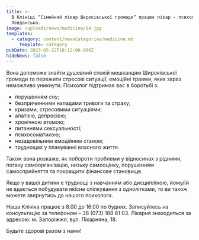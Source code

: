 ```yaml
---
title: >-
  В Клініці “Сімейний лікар Широківської громади” працює лікар - психолог Інна
  Левданська.
image: /uploads/news/medicine/54.jpg
templates:
  - category: content/newsCategories/medicine.md
    _template: category
pubDate: 2023-05-22T10:12:00.000Z
hideNews: false
---
```


Вона допоможе знайти душевний спокій мешканцям Широківської громади та пережити стресові ситуації, емоційні травми, яких зараз неможливо уникнути. Психолог підтримає вас в боротьбі з:

* порушенням сну;
* безпричинними нападами тривоги та страху;
* кризами, стресовими ситуаціями;
* апатією, депресією;
* хронічною втомою;
* питаннями сексуальності;
* психосоматикою;
* незадовільним емоційним станом;
* труднощах у плануванні власного життя.

Також вона розкаже, як побороти проблеми у відносинах з рідними, погану самоорганізацію, низьку самооцінку, порушенням самосприйняття та покращити фінансове становище. 

Якщо у вашої дитини є труднощі з навчанням або дисципліною, йому/їй не вдається побудувати якісне спілкування з однолітками, то ви також можете звернутись до нашого психолога. 

Наша Клініка працює з  8.00 до 16.00 по буднях. Записуйтесь на консультацію за телефоном – 38 (073) 188 81 03. Лікарня знаходиться за адресою: м. Запоріжжя, вул. Лікарняна, 18.

Будьте здорові разом з нами!





